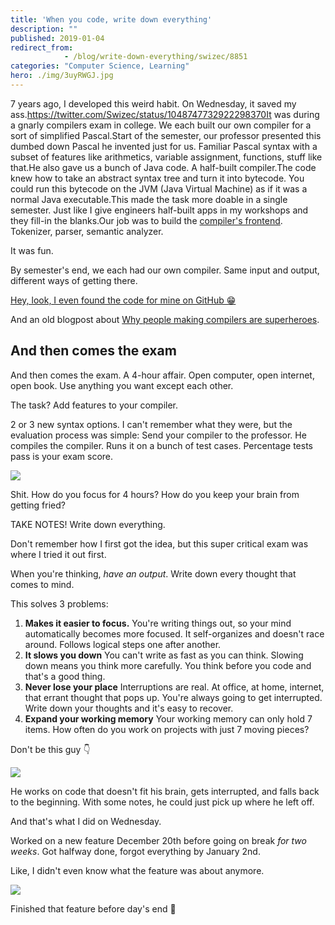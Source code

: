 ```yaml
---
title: 'When you code, write down everything'
description: ""
published: 2019-01-04
redirect_from: 
            - /blog/write-down-everything/swizec/8851
categories: "Computer Science, Learning"
hero: ./img/3uyRWGJ.jpg
---
```

7 years ago, I developed this weird habit. On Wednesday, it saved my ass.https://twitter.com/Swizec/status/1048747732922298370It was during a gnarly compilers exam in college. We each built our own compiler for a sort of simplified Pascal.Start of the semester, our professor presented this dumbed down Pascal he invented just for us. Familiar Pascal syntax with a subset of features like arithmetics, variable assignment, functions, stuff like that.He also gave us a bunch of Java code. A half-built compiler.The code knew how to take an abstract syntax tree and turn it into bytecode. You could run this bytecode on the JVM (Java Virtual Machine) as if it was a normal Java executable.This made the task more doable in a single semester. Just like I give engineers half-built apps in my workshops and they fill-in the blanks.Our job was to build the [compiler&#x27;s frontend](https://en.wikipedia.org/wiki/Compiler#Front_end). Tokenizer, parser, semantic analyzer.

It was fun.

By semester&#x27;s end, we each had our own compiler. Same input and output, different ways of getting there.

[Hey, look, I even found the code for mine on GitHub 😁](https://github.com/Swizec/compilers-homework)

And an old blogpost about [Why people making compilers are superheroes](https://swizec.com/blog/why-people-making-compilers-are-superheroes/swizec/4616).

## And then comes the exam

And then comes the exam. A 4-hour affair. Open computer, open internet, open book. Use anything you want except each other.

The task? Add features to your compiler.

2 or 3 new syntax options. I can&#x27;t remember what they were, but the evaluation process was simple: Send your compiler to the professor. He compiles the compiler. Runs it on a bunch of test cases. Percentage tests pass is your exam score.

![](./img/media-3oFzm0o2jMKftsaBoc-giphy.gif)

Shit. How do you focus for 4 hours? How do you keep your brain from getting fried?

TAKE NOTES! Write down everything.

Don&#x27;t remember how I first got the idea, but this super critical exam was where I tried it out first.

When you&#x27;re thinking, _have an output_. Write down every thought that comes to mind.

This solves 3 problems:

1. **Makes it easier to focus.** You&#x27;re writing things out, so your mind automatically becomes more focused. It self-organizes and doesn&#x27;t race around. Follows logical steps one after another.
2. **It slows you down** You can&#x27;t write as fast as you can think. Slowing down means you think more carefully. You think before you code and that&#x27;s a good thing.
3. **Never lose your place** Interruptions are real. At office, at home, internet, that errant thought that pops up. You&#x27;re always going to get interrupted. Write down your thoughts and it&#x27;s easy to recover.
4. **Expand your working memory** Your working memory can only hold 7 items. How often do you work on projects with just 7 moving pieces?

Don&#x27;t be this guy 👇

![](./img/3uyRWGJ.jpg)

He works on code that doesn&#x27;t fit his brain, gets interrupted, and falls back to the beginning. With some notes, he could just pick up where he left off.

And that&#x27;s what I did on Wednesday.

Worked on a new feature December 20th before going on break _for two weeks_. Got halfway done, forgot everything by January 2nd.

Like, I didn&#x27;t even know what the feature was about anymore.

![](./img/blog-wp-content-uploads-2019-01-Photo_Jan_04_7_51_16_AM-e1546621167625-1024x768.jpg)

Finished that feature before day&#x27;s end 🤘
